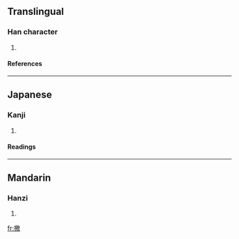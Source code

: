 ==Translingual==

===Han character===
{{Han char|rn=64|rad=手|as=13|sn=16|four=5804<sub>0</sub>|canj=手竹尸大 (QHSK)}}
# {{defn|Han|sort=手13}}

====References====
{{Han ref|kx=0457.210|dkj=12776|dj=0806.040|hdz=31970.110|uh=64BD|ud=25789|bh=E9A9|bd=59817}}

----
==Japanese==

===Kanji===
{{ja-kanji|grade=|rs=手13}}
# {{defn|Japanese}} 

====Readings====
{{ja-readings|on=[[こう]] (kō), [[きょう]] (kyō), [[けき]] (keki), [[きゃく]] (kyaku)|kun=[[たたく]] (tataku)}}

----
==Mandarin==

===Hanzi===
{{cmn-hanzi|pin=[[qiào]] ([[qiao4]])|wg=ch'iao<sup>4</sup>}}
# {{defn|Mandarin}}

[[fr:撽]]